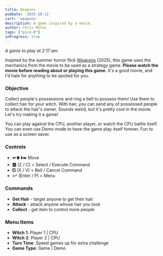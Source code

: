```yaml
---
title: Weapons
pubDate: '2025-10-11'
cart: 'weapons'
description: A game inspired by a movie.
author: Chris Moles
tags: ["pico-8"]
inProgress: true
---
```


_A game to play at 2:17 am._

Inspired by the summer horror flick [Weapons](https://www.imdb.com/title/tt26581740/) (2025), this game uses the mechanics from the movie to be used as a strategy game. **Please watch the movie before reading about or playing this game.** It's a good movie, and I'd hate for anything to be spoiled for you.

### Objective

Collect people's possessions and ring a bell to possess them! Use them to collect hair for your witch. With hair, you can send any of possessed people to attack the hair's owner. Sounds weird, but it's pretty cool in the movie. Let's try making it a game!

You can play against the CPU, another player, or watch the CPU battle itself. You can even use Demo mode to have the game play itself forever. Fun to use as a screen saver.

### Controls

- ⬅️⬆️⬇️➡️ Move
- 🅾️ (Z / C) = Select / Execute Command
- ❎ (X / V) = Bell / Cancel Command
- ↩️ (Enter / P) = Menu

### Commands

- **Get Hair** - target anyone to get their hair
- **Attack** - attack anyone whose hair you took
- **Collect** - get item to control more people

### Menu Items

- **Witch 1**: Player 1 | CPU
- **Witch 2**: Player 2 | CPU
- **Turn Time**: Speed games up for extra challenge
- **Game Type**: Game | Demo

